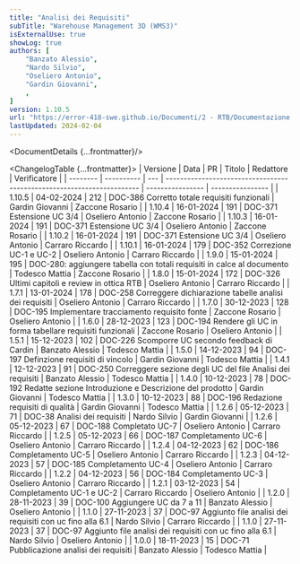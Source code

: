 ```yaml
---
title: "Analisi dei Requisiti"
subTitle: "Warehouse Management 3D (WMS3)"
isExternalUse: true
showLog: true
authors: [
	"Banzato Alessio",
	"Nardo Silvio",
	"Oseliero Antonio",
	"Gardin Giovanni",
	,
]
version: 1.10.5
url: "https://error-418-swe.github.io/Documenti/2 - RTB/Documentazione esterna/Analisi dei Requisiti_v1.10.5.pdf"
lastUpdated: 2024-02-04
---
```



<DocumentDetails {...frontmatter}/>

<ChangelogTable {...frontmatter}>
| Versione | Data       | PR  | Titolo                                                                 | Redattore        | Verificatore     |
| -------- | ---------- | --- | ---------------------------------------------------------------------- | ---------------- | ---------------- |
| 1.10.5   | 04-02-2024 | 212 | DOC-386 Corretto totale requisiti funzionali                           | Gardin Giovanni  | Zaccone Rosario  |
| 1.10.4   | 16-01-2024 | 191 | DOC-371 Estensione UC 3/4                                              | Oseliero Antonio | Zaccone Rosario  |
| 1.10.3   | 16-01-2024 | 191 | DOC-371 Estensione UC 3/4                                              | Oseliero Antonio | Zaccone Rosario  |
| 1.10.2   | 16-01-2024 | 191 | DOC-371 Estensione UC 3/4                                              | Oseliero Antonio | Carraro Riccardo |
| 1.10.1   | 16-01-2024 | 179 | DOC-352 Correzione UC-1 e UC-2                                         | Oseliero Antonio | Carraro Riccardo |
| 1.9.0    | 15-01-2024 | 195 | DOC-280: aggiungere tabella con totali requisiti in calce al documento | Todesco Mattia   | Zaccone Rosario  |
| 1.8.0    | 15-01-2024 | 172 | DOC-326 Ultimi capitoli e review in ottica RTB                         | Oseliero Antonio | Carraro Riccardo |
| 1.7.1    | 13-01-2024 | 178 | DOC-258 Correggere dichiarazione tabelle analisi dei requisiti         | Oseliero Antonio | Carraro Riccardo |
| 1.7.0    | 30-12-2023 | 128 | DOC-195 Implementare tracciamento requisito fonte                      | Zaccone Rosario  | Oseliero Antonio |
| 1.6.0    | 28-12-2023 | 123 | DOC-194 Rendere gli UC in forma tabellare requisiti funzionali         | Zaccone Rosario  | Oseliero Antonio |
| 1.5.1    | 15-12-2023 | 102 | DOC-226 Scomporre UC secondo feedback di Cardin                        | Banzato Alessio  | Todesco Mattia   |
| 1.5.0    | 14-12-2023 | 94  | DOC-197 Definzione requisiti di vincolo                                | Gardin Giovanni  | Todesco Mattia   |
| 1.4.1    | 12-12-2023 | 91  | DOC-250 Correggere sezione degli UC del file Analisi dei requisiti     | Banzato Alessio  | Todesco Mattia   |
| 1.4.0    | 10-12-2023 | 78  | DOC-192 Redatte sezione Introduzione e Descrizione del prodotto        | Gardin Giovanni  | Todesco Mattia   |
| 1.3.0    | 10-12-2023 | 88  | DOC-196 Redazione requisiti di qualità                                 | Gardin Giovanni  | Todesco Mattia   |
| 1.2.6    | 05-12-2023 | 71  | DOC-38 Analisi dei requisiti                                           | Nardo Silvio     | Gardin Giovanni  |
| 1.2.6    | 05-12-2023 | 67  | DOC-188 Completato UC-7                                                | Oseliero Antonio | Carraro Riccardo |
| 1.2.5    | 05-12-2023 | 66  | DOC-187 Completamento UC-6                                             | Oseliero Antonio | Carraro Riccardo |
| 1.2.4    | 04-12-2023 | 62  | DOC-186 Completamento UC-5                                             | Oseliero Antonio | Carraro Riccardo |
| 1.2.3    | 04-12-2023 | 57  | DOC-185 Completamento UC-4                                             | Oseliero Antonio | Carraro Riccardo |
| 1.2.2    | 04-12-2023 | 56  | DOC-184 Completamento UC-3                                             | Oseliero Antonio | Carraro Riccardo |
| 1.2.1    | 03-12-2023 | 54  | Completamento UC-1 e UC-2                                              | Carraro Riccardo | Oseliero Antonio |
| 1.2.0    | 28-11-2023 | 39  | DOC-100 Aggiungere UC da 7 a 11                                        | Banzato Alessio  | Oseliero Antonio |
| 1.1.0    | 27-11-2023 | 37  | DOC-97 Aggiunto file analisi dei requisiti con uc fino alla 6.1        | Nardo Silvio     | Carraro Riccardo |
| 1.1.0    | 27-11-2023 | 37  | DOC-97 Aggiunto file analisi dei requisiti con uc fino alla 6.1        | Nardo Silvio     | Oseliero Antonio |
| 1.0.0    | 18-11-2023 | 15  | DOC-71 Pubblicazione analisi dei requisiti                             | Banzato Alessio  | Todesco Mattia   |
</ChangelogTable>

